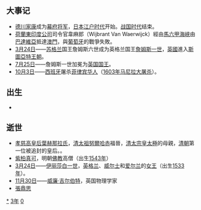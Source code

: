 {{yearTOC|1603|明'''[[万历|万历]]三十一年'''；越南莫朝'''[[乾统_(莫敬恭)|乾统]]十一年'''，后黎朝'''[[弘定|弘定]]四年'''；日本'''[[慶長|慶長]]八年'''}}
== 大事记 ==
*[[德川家康|德川家康]]成为[[幕府将军|幕府将军]]，[[日本|日本]][[江户时代|江户时代]]开始。[[战国_(日本)|战国时代]]结束。
*[[荷蘭東印度公司|荷蘭東印度公司]]司令官韋麻郎（Wijbrant Van Waerwijck）經由[[馬六甲海峽|馬六甲海峽]]由[[巴達維亞|巴達維亞]]抵達[[澳門|澳門]]，與[[葡萄牙|葡萄牙]]的戰爭失敗。
*[[3月24日|3月24日]]——[[蘇格蘭|苏格兰]]国王詹姆斯六世成为英格兰国王[[詹姆斯一世_(英格蘭)|詹姆斯一世]]，[[英國|英國]]進入[[斯圖亞特王朝|斯圖亞特王朝]]。
*[[7月25日|7月25日]]——詹姆斯一世加冕为[[英国君主|英国国王]]。
*[[10月3日|10月3日]]——[[西班牙|西班牙]]屠杀[[菲律宾|菲律宾]][[华人|华人]]（[[1603年马尼拉大屠杀|1603年马尼拉大屠杀]]）。

== 出生 ==
*

== 逝世 ==
{{Wikisource year mention}}
*[[孝慈高皇后_(清朝)|孝慈高皇后葉赫那拉氏]]，[[清太祖|清太祖]][[努爾哈赤|努爾哈赤]]福晉，[[清太宗|清太宗]][[皇太極|皇太極]]的母親，[[清朝|清朝]]第一位被追封的皇后。。
*[[紫柏真可|紫柏真可]]，明朝[[佛教|佛教]]高僧（出生[[1543年|1543年]]）
*[[3月24日|3月24日]]——[[伊丽莎白一世_(英格兰)|伊丽莎白一世]]，[[英格兰|英格兰]]、[[威爾士|威尔士]]和[[爱尔兰|爱尔兰]]的[[女皇帝|女王]]（出生[[1533年|1533年]]）。
*[[11月30日|11月30日]]——[[威廉·吉尔伯特|威廉·吉尔伯特]]，英国物理学家
*[[張鼎思|張鼎思]]


[[Category:1603年|*]]
[[Category:1600年代|3年]]
[[Category:17世纪各年|0]]